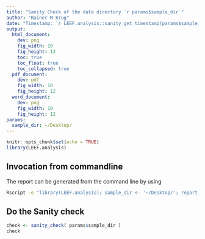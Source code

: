 ```yaml
---
title: "Sanity Check of the data directory `r params$sample_dir`"
author: "Rainer M Krug"
date: "Timestamp: `r LEEF.analysis::sanity_get_timestamp(params$sample_dir)` - LEEF.analysis package version: `r packageVersion('LEEF.analysis')`"
output:
  html_document:
    dev: png
    fig_width: 10
    fig_height: 12
    toc: true
    toc_float: true
    toc_collapsed: true
  pdf_document:
    dev: pdf
    fig_width: 10
    fig_height: 12
  word_document: 
    dev: png
    fig_width: 10
    fig_height: 12
params:
  sample_dir: ~/Desktop/
---
```


```r
knitr::opts_chunk$set(echo = TRUE)
library(LEEF.analysis)
```
## Invocation from commandline
The report can be generated from the command line by using

```bash
Rscript -e "library(LEEF.analysis); sample_dir <- '~/Desktop/'; report_sanity_check();"
```

\pagebreak

## Do the Sanity check

```r
check <- sanity_check( params$sample_dir )
check
```


\pagebreak

